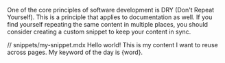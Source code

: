 One of the core principles of software development is DRY (Don't Repeat
Yourself). This is a principle that applies to documentation as
well. If you find yourself repeating the same content in multiple places, you
should consider creating a custom snippet to keep your content in sync.


// snippets/my-snippet.mdx
        Hello world!
        This is my content I want to reuse across pages.
        My keyword of the day is {word}.



